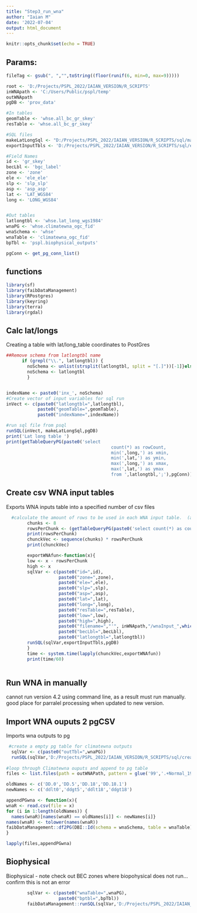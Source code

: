 ```yaml
---
title: "Step3_run_wna"
author: "Iaian M"
date: '2022-07-04'
output: html_document
---
```


```r
knitr::opts_chunk$set(echo = TRUE)
```

## Params:
```r

fileTag <- gsub(", ","",toString((floor(runif(6, min=0, max=9)))))

root <- 'D:/Projects/PSPL_2022/IAIAN_VERSION/R_SCRIPTS'
inWNApath <- 'C:/Users/Public/pspl/temp'
outWNApath
pgDB <- 'prov_data'

#In tables
geomTable <- 'whse.all_bc_gr_skey'
resTable <- 'whse.all_bc_gr_skey'

#SQL files
makeLatLongSql <- "D:/Projects/PSPL_2022/IAIAN_VERSION/R_SCRIPTS/sql/make_lat_long_fields.sql"
exportInputTbls <- 'D:/Projects/PSPL_2022/IAIAN_VERSION/R_SCRIPTS/sql/exportWNAinputcsv.sql'

#Field Names
id <- 'gr_skey'
becLbl <- 'bgc_label'
zone <- 'zone'
ele <- 'ele_ele'
slp <- 'slp_slp'
asp <- 'asp_asp'
lat <- 'LAT_WGS84'
long <- 'LONG_WGS84'


#Out tables
latlongtbl <- 'whse.lat_long_wgs1984' 
wnaPG <- 'whse.climatewna_ogc_fid'
wnaSchema <- 'whse'
wnaTable <- 'climatewna_ogc_fid'
bpTbl <- 'pspl.biophysical_outputs'

pgConn <- get_pg_conn_list()

```

## functions
```r
library(sf)
library(faibDataManagement)
library(RPostgres)
library(keyring)
library(terra)
library(rgdal)
```

## Calc lat/longs

Creating a table with lat/long_table coordinates to PostGres

```r

##Remove schema from latlongtbl name
      if (grepl("\\.", latlongtbl)) {
        noSchema <- unlist(strsplit(latlongtbl, split = "[.]"))[-1]}else {
        noSchema <- latlongtbl
        }


indexName <- paste0('inx_', noSchema)
#Create vector of input variables for sql run
inVect <- c(paste0("latlongtbl=",latlongtbl),
            paste0("geomTable=",geomTable),
            paste0("indexName=",indexName))

#run sql file from psql  
runSQL(inVect, makeLatLongSql,pgDB)      
print('Lat long table ')
print(getTableQueryPG(paste0('select
                                        count(*) as rowCount,
                                        min(',long,') as xmin,
                                        min(',lat,') as ymin,
                                        max(',long,') as xmax,
                                        max(',lat,') as ymax 
                                        from ',latlongtbl,';'),pgConn))
```

## Create csv WNA input tables

Exports WNA inputs table into a specified number of csv files

```r
  #calculate the amount of rows to be used in each WNA input table.  (all 95 million is too large for the WNA model)
        chunks <- 8
        rowsPerChunk <- (getTableQueryPG(paste0('select count(*) as count from ',latlongtbl), pgConn)$count/chunks) + 1
        print(rowsPerChunk)
        chunckVec <- sequence(chunks) * rowsPerChunk 
        print(chunckVec)

        exportWNAfun<-function(x){
        low <- x - rowsPerChunk
        high <- x
        sqlVar <- c(paste0("id=",id),
                    paste0("zone=",zone),
                    paste0("ele=",ele),
                    paste0("slp=",slp),
                    paste0("asp=",asp),
                    paste0("lat=",lat),
                    paste0("long=",long),
                    paste0("resTable=",resTable),
                    paste0("low=",low),
                    paste0("high=",high),
                    paste0("filename=","'", inWNApath,"/wnaInput_",which(chunkVec == x),"_",fileTag,".csv", "'"),
                    paste0("becLbl=",becLbl),
                    paste0("latlongtbl=",latlongtbl))
        runSQL(sqlVar,exportInputTbls,pgDB)
        }
        time <- system.time(lapply(chunckVec,exportWNAfun))
        print(time/60)
        
```

## Run WNA in manually

cannot run version 4.2 using command line, as a result must run manually.
good place for parralel processing when updated to new version.

## Import WNA ouputs 2 pgCSV

Imports wna outputs to pg

```r
 #create a empty pg table for climatewna outputs
  sqlVar <- c(paste0("outTbl=",wnaPG))
  runSQL(sqlVar,'D:/Projects/PSPL_2022/IAIAN_VERSION/R_SCRIPTS/sql/create_climatewna_pg_tbl.sql',pgDB)
  
#loop through Climatewna ouputs and append to pg table
files <- list.files(path = outWNAPath, pattern = glue('99','.+Normal_1961_1990Y.csv') )

oldNames <- c('DD.0','DD.5','DD.18','DD.18.1')
newNames <- c('ddlt0','ddgt5','ddlt18','ddgt18')

appendPGwna <- function(x){
wnaR <- read.csv(file = x)
for (i in 1:length(oldNames)) {
  names(wnaR)[names(wnaR) == oldNames[i]] <- newNames[i]} 
names(wnaR) <- tolower(names(wnaR))
faibDataManagement::df2PG(DBI::Id(schema = wnaSchema, table = wnaTable), wnaR,connList,overwrite=F,append=T)
}

lapply(files,appendPGwna)

```
## Biophysical

Biophysical
- note check out BEC zones where biopohysical does not run...confirm this is not an error


```r


        sqlVar <- c(paste0("wnaTable=",wnaPG),
                    paste0("bptbl=",bpTbl))
        faibDataManagement::runSQL(sqlVar,'D:/Projects/PSPL_2022/IAIAN_VERSION/R_SCRIPTS/sql/biophysical_no_pem.sql',pgDB)

```

